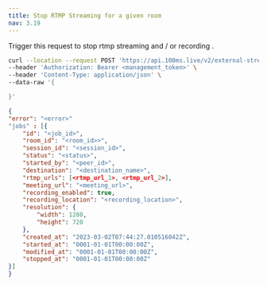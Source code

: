```yaml
---
title: Stop RTMP Streaming for a given room
nav: 3.19
---
```


Trigger this request to stop rtmp streaming and / or recording .

<PostRequest title="https://api.100ms.live/v2/external-streams/rooms/:room_id/stop" />
<Request id="req-0">

```bash
curl --location --request POST 'https://api.100ms.live/v2/external-streams/rooms/<room_id>/stop' \
--header 'Authorization: Bearer <management_token>' \
--header 'Content-Type: application/json' \
--data-raw '{

}'
```

</Request>
<ResponseBox id="res-0" status="200 OK">

```json
{
"error": "<error>"
"jobs" : [{
    "id": "<job_id>",
    "room_id": "<room_id>>",
    "session_id": "<session_id>",
    "status": "<status>",
    "started_by": "<peer_id>",
    "destination": "<destination_name>",
    "rtmp_urls": [<rtmp_url_1>, <rtmp_url_2>],
    "meeting_url": "<meeting_url>",
    "recording_enabled": true,
    "recording_location": "<recording_location>",
    "resolution": {
        "width": 1280,
        "height": 720
    },
    "created_at": "2023-03-02T07:44:27.010516042Z",
    "started_at": "0001-01-01T00:00:00Z",
    "modified_at": "0001-01-01T00:00:00Z",
    "stopped_at": "0001-01-01T00:00:00Z"
}]
}
```

</ResponseBox>
